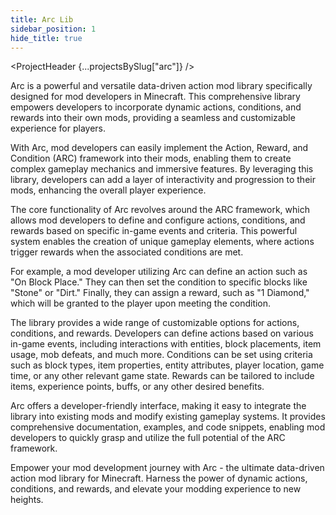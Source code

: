 ```yaml
---
title: Arc Lib
sidebar_position: 1
hide_title: true
---
```


<ProjectHeader {...projectsBySlug["arc"]} />

Arc is a powerful and versatile data-driven action mod library specifically designed for mod developers in Minecraft. This comprehensive library empowers developers to incorporate dynamic actions, conditions, and rewards into their own mods, providing a seamless and customizable experience for players.

With Arc, mod developers can easily implement the Action, Reward, and Condition (ARC) framework into their mods, enabling them to create complex gameplay mechanics and immersive features. By leveraging this library, developers can add a layer of interactivity and progression to their mods, enhancing the overall player experience.

The core functionality of Arc revolves around the ARC framework, which allows mod developers to define and configure actions, conditions, and rewards based on specific in-game events and criteria. This powerful system enables the creation of unique gameplay elements, where actions trigger rewards when the associated conditions are met.

For example, a mod developer utilizing Arc can define an action such as "On Block Place." They can then set the condition to specific blocks like "Stone" or "Dirt." Finally, they can assign a reward, such as "1 Diamond," which will be granted to the player upon meeting the condition.

The library provides a wide range of customizable options for actions, conditions, and rewards. Developers can define actions based on various in-game events, including interactions with entities, block placements, item usage, mob defeats, and much more. Conditions can be set using criteria such as block types, item properties, entity attributes, player location, game time, or any other relevant game state. Rewards can be tailored to include items, experience points, buffs, or any other desired benefits.

Arc offers a developer-friendly interface, making it easy to integrate the library into existing mods and modify existing gameplay systems. It provides comprehensive documentation, examples, and code snippets, enabling mod developers to quickly grasp and utilize the full potential of the ARC framework.

Empower your mod development journey with Arc - the ultimate data-driven action mod library for Minecraft. Harness the power of dynamic actions, conditions, and rewards, and elevate your modding experience to new heights.
